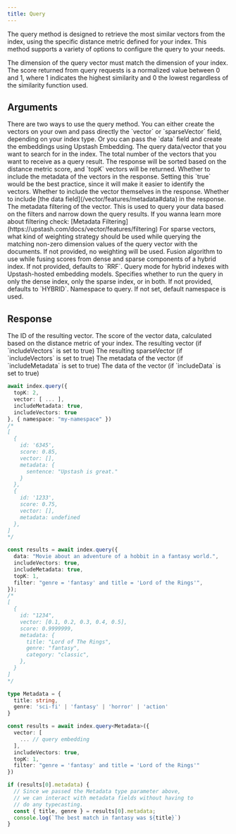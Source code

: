 ```yaml
---
title: Query
---
```


The query method is designed to retrieve the most similar vectors from the index, using the specific distance metric defined for your index. This method supports a variety of options to configure the query to your needs.

<Note>
  The dimension of the query vector must match the dimension of your index.
</Note>

<Note>
  The score returned from query requests is a normalized value between 0 and 1,
  where 1 indicates the highest similarity and 0 the lowest regardless of the
  similarity function used.
</Note>

## Arguments

<ResponseField name="Payload" type="QueryCommandPayload" required>
  <Expandable defaultOpen="true">
    <ResponseField name="vector | sparseVector | data" type="number[] | SparseVector | string" required>
      <Note>
        There are two ways to use the query method. You can either create the vectors on your own and pass directly the `vector` or `sparseVector` field, depending on your index type. Or you can pass the `data` field and create the embeddings using Upstash Embedding. 
      </Note>
      The query data/vector that you want to search for in the index.
    </ResponseField>
    <ResponseField name="topK" type="number" required>
      The total number of the vectors that you want to receive as a query
      result. The response will be sorted based on the distance metric score,
      and `topK` vectors will be returned.
    </ResponseField>
    <ResponseField name="includeMetadata" type="boolean">
      Whether to include the metadata of the vectors in the response. Setting
      this `true` would be the best practice, since it will make it easier to
      identify the vectors.
    </ResponseField>
    <ResponseField name="includeVectors" type="boolean">
      Whether to include the vector themselves in the response.
    </ResponseField>
    <ResponseField name="includeData" type="boolean">
      Whether to include [the data field](/vector/features/metadata#data) in the response.
    </ResponseField>
    <ResponseField name="filter" type="string" >
      The metadata filtering of the vector. This is used to query your data based on the filters and narrow down the query results.
      If you wanna learn more about filtering check: [Metadata Filtering](https://upstash.com/docs/vector/features/filtering)
    </ResponseField>
    <ResponseField name="weightingStrategy" type="WeightingStrategy">
      For sparse vectors, what kind of weighting strategy should be used while querying the matching non-zero dimension values of the query vector with the documents. If not provided, no weighting will be used.
    </ResponseField>
    <ResponseField name="fusionAlgorithm" type="FusionAlgorithm">
      Fusion algorithm to use while fusing scores from dense and sparse components of a hybrid index. If not provided, defaults to `RRF`.
    </ResponseField>
    <ResponseField name="queryMode" type="QueryMode">
      Query mode for hybrid indexes with Upstash-hosted embedding models. Specifies whether to run the query in only the dense index, only the sparse index, or in both. If not provided, defaults to `HYBRID`.
    </ResponseField>
  </Expandable>
</ResponseField>
<ResponseField name="Options" type="QueryCommandOptions">
  <Expandable defaultOpen="true">
    <ResponseField name="Namespace" type="string" >
      Namespace to query. If not set, default namespace is used.
    </ResponseField>
  </Expandable>
</ResponseField>

## Response

<ResponseField name="Response" type="QueryResult" required>
  <Expandable defaultOpen="true">
    <ResponseField name="id" type="string | number" required>
      The ID of the resulting vector.
    </ResponseField>
    <ResponseField name="score" type="number" required>
      The score of the vector data, calculated based on the distance metric of your index.
    </ResponseField>
    <ResponseField name="vector" type="number[]">
      The resulting vector (if `includeVectors` is set to true)
    </ResponseField>
    <ResponseField name="sparseVector" type="SparseVector">
      The resulting sparseVector (if `includeVectors` is set to true)
    </ResponseField>
    <ResponseField name="metadata" type="Record<string, unknown>">
      The metadata of the vector (if `includeMetadata` is set to true)
    </ResponseField>
    <ResponseField name="data" type="string">
      The data of the vector (if `includeData` is set to true)
    </ResponseField>

  </Expandable>
</ResponseField>

<RequestExample>

```typescript Using Vector
await index.query({
  topK: 2,
  vector: [ ... ],
  includeMetadata: true,
  includeVectors: true
}, { namespace: "my-namespace" })
/*
[
  {
    id: '6345',
    score: 0.85,
    vector: [],
    metadata: {
      sentence: "Upstash is great."
    }
  },
  {
    id: '1233',
    score: 0.75,
    vector: [],
    metadata: undefined
  },
]
*/
```

```typescript Using Data
const results = await index.query({
  data: "Movie about an adventure of a hobbit in a fantasy world.",
  includeVectors: true,
  includeMetadata: true,
  topK: 1,
  filter: "genre = 'fantasy' and title = 'Lord of the Rings'",
});
/*
[
  {
    id: "1234",
    vector: [0.1, 0.2, 0.3, 0.4, 0.5],
    score: 0.9999999,
    metadata: {
      title: "Lord of The Rings",
      genre: "fantasy",
      category: "classic",
    },
  }
]
*/
```

```typescript Improved Typechecking
type Metadata = {
  title: string,
  genre: 'sci-fi' | 'fantasy' | 'horror' | 'action'
}

const results = await index.query<Metadata>({
  vector: [
    ... // query embedding
  ],
  includeVectors: true,
  topK: 1,
  filter: "genre = 'fantasy' and title = 'Lord of the Rings'"
})

if (results[0].metadata) {
  // Since we passed the Metadata type parameter above,
  // we can interact with metadata fields without having to
  // do any typecasting.
  const { title, genre } = results[0].metadata;
  console.log(`The best match in fantasy was ${title}`)
}
```

</RequestExample>
